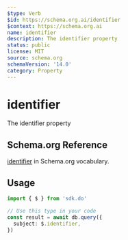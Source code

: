 ```yaml
---
$type: Verb
$id: https://schema.org.ai/identifier
$context: https://schema.org.ai
name: identifier
description: The identifier property
status: public
license: MIT
source: schema.org
schemaVersion: '14.0'
category: Property
---
```


# identifier

The identifier property

## Schema.org Reference

[identifier](https://schema.org/identifier) in Schema.org vocabulary.

## Usage

```typescript
import { $ } from 'sdk.do'

// Use this type in your code
const result = await db.query({
  subject: $.identifier,
})
```

